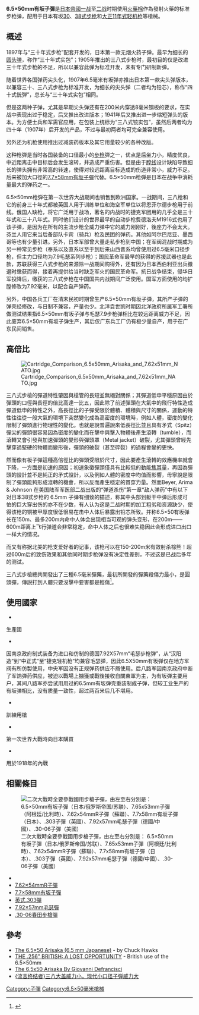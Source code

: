 {{多個問題|
{{inappropriate tone|time=2016-02-02T23:06:22+00:00}}
{{original research|time=2016-02-02T23:06:22+00:00}}
}}
{{NoteTA
|G1=Military
|G2=長度單位
|G3=Firearms
}}
{{Infobox Firearm Cartridge
|name=6.5×50mm有坂
|image=[[File:6_x_50_mm_SR_(Arisaka).jpg|300px]]
|caption=6.5×50mm有坂
|origin={{flag|Empire of Japan}}
|type=步槍
<!-- Service history -->
|service= 1897年—1950年代（日本）
|used_by= 大日本帝國
|wars= [[一戰|一戰]]、[[民國軍閥|民國軍閥]]戰爭、[[國民革命軍北伐|北伐戰爭]]、[[蘇日邊界衝突|蘇日邊界衝突]]、[[第二次中日戰爭|第二次中日戰爭]]、[[二戰|二戰]]、[[國共內戰|國共內戰]]、[[韓戰|韓戰]]、[[越戰|越戰]]
<!-- Production history -->
|designer=
|design_date= 1890年
|manufacturer=
|production_date=1897—1944年
|number= 
|variants= 
<!-- Specifications -->
|parent=
|case_type=有緣縮口
|is_SI_specs= yes
|bullet=6.705
|neck=7.34
|shoulder=10.59
|base=11.35
|rim_dia=11.84
|rim_thick=1.143
|case_length=50.39
|length=75.69 
|rifling=
|primer=Boxer式中心底火／步槍小型
<!-- Ballistic performance -->
|velocity=
|energy=
<!-- Ballistic data, load 1 -->
|bw1=139
|btype1=(9.0g)
|vel1=2500
|en1=1929
<!-- Ballistics data source -->
|test_barrel_length=
|balsrc= Winchester
}}

'''6.5×50mm有坂子彈'''是[[日本帝國|日本帝國]][[一战|一战]]至[[二战|二战]]时期使用[[硝化纖維|火藥棉]]作為發射火藥的标准步枪弹，配用于日本有坂[[三十年式步槍|30]]、[[三八式步槍|38式步枪]]和[[大正十一年式轻机枪|大正11年式轻机枪]]等槍械。

==概述==
1897年与“三十年式步枪”配套开发的，日本第一款无烟火药子弹。最早为细长的[[圆头弹|圆头弹]]，称作“三十年式实包”；1905年推出的三八式步枪时，最初目的仅是改进三十年式步枪的不足，所以以兼容此弹为标准开发，未有专门研制新弹。

随着世界各国弹药尖头化，1907年6.5毫米有坂弹亦推出日本第一款尖头弹版本，以兼容三十、三八式步枪为标准开发，为细长的尖头弹（二者均为铅芯），称作“四十式銃弾”，总长与“三十年式实包”相同。

但是这两种子弹，尤其是早期尖头弹还有在200米内穿透8毫米钢板的要求，在实战中表现出过于稳定，后又推出改进版本；1941年后又推出进一步缩短弹头的版本。为方便士兵和军需官应用，在包装上统标为“三八式铳实包”，虽然后两者均为四十年（1907年）后开发的产品，不过与最初两者均可完全兼容使用。

另外还为机枪使用推出过减装药版本及其它用量较少的各种改版。

这种枪弹是当时各国装备的口径最小的[[步枪|步枪]]弹之一，优点是后坐力小，精度优良，中近距离击中目标后会发生滚转，并造成严重伤害。但是由于[[膛线|膛线]]设计缺陷导致细长的弹头拥有非常高的转速，使得对较远距离目标造成的伤道非常小，威力不足。后来被加大口徑的[[7.7×58mm有坂子彈|7.7×58mm有坂子彈]]代替。6.5×50mm枪弹是日本在战争中消耗量最大的弹药之一。

6.5×50mm枪弹在第一次世界大战期间也销售到欧洲国家。一战期间，三八枪和它的前身三十年式都被英国人用于训练单位和海空军单位以将恩菲尔德步枪用于前线。俄国人缺枪，将它广泛用于战场，著名的内战时的捷克军团用的几乎全是三十年式和三十八年式。同时他们设计的世界最早的自动步枪费德洛夫M1916式也用了该子弹，是因为在所有的主流步枪全威力弹中它的威力刚刚好，後座力不会太大。芬兰人用它来当后备部队卡宾（骑兵）枪及民团的弹药。其他如阿尔巴尼亚、墨西哥等也有少量引进。另外，日本军部曾大量走私步枪到中国；在军阀混战时期成为另一种常见步枪（奉系以及直系以至于到后来山西晋系均曾使用过6.5毫米口径步枪，但主力口径均为7.9毛瑟系列步枪）；国民革命军最早的获得的苏援武器也是此款，苏联获得三八式步枪的来源除一战期间购得外，还有因为日本西伯利亚出兵撤退时缴获而得，接着再提供给当时缺乏军火的国民革命军。抗日战争结束，侵华日军投降后，缴获的三八式步枪在中国国共内战期间广泛使用。国军方面使用的均扩膛修改为7.92毫米，以配合自产弹药。

另外，中国各兵工厂在清末民初时期曾生产6.5×50mm有坂子弹，其所产子弹的弹壳经修改，与日制不兼容，产量也少。北洋袁世凯时期因北洋政府所属军工署所做测试结果指6.5×50mm有坂子弹与毛瑟7.9步枪弹相比在较远距离威力不足，因此废弃6.5×50mm有坂子弹生产，其后仅广东兵工厂仍有极少量自产，用于在广东民间销售。

== 高倍比 ==
[[File:Cartridge_Comparison_6.5x50mm_Arisaka_and_7.62x51mm_NATO.jpg|thumb]]

三八式步槍的彈道特性肇因與槍管的長短並無絕對關係；其彈道低申平穩原因由於彈頭的口徑與長徑的倍比高達一比五，因此除了前述彈頭在大氣中的飛行特性造成彈道低申的特性之外，高長徑比的子彈受限於體積、體積與尺寸的關係，運動的特性往往從一般大氣的環境下突然變化成為高密度的環境時，例如人體，密度的變化限制了彈頭進行物理性的變化。也就是說普遍說來低長徑比並且具有矛式（Spitz）彈尖的彈頭很容易因為密度的變化而在擊中與擊入物體後產生滾轉（tumble），而滾轉又會引發與加速彈頭的變形與彈頭罩（Metal jacket）破裂，尤其彈頭曾經先擊穿過堅硬的物體而變形後，彈頭的破裂（甚至碎裂）的過程會變的更快。

然而像有板子彈這種高倍徑比的彈頭受限於尺寸，因此要產生滾轉的效應機率就會下降，一方面是初速的原因；初速象徵彈頭僅具有比較低的動能[[焦耳|焦耳]]量，再因為彈頭的設計並不是純正的矛式設計，以及例如人體的密度中均值而影響，毋寧說是限制了彈頭能夠形成滾轉的機會，所以反而產生穩定的貫穿力量。然而Beyer, Arima & Johnson 在美国陆军军医部二战出版的“弹道杀伤”第一章“敌人弹药”中有以下对日本38式步枪的 6.5mm 子弹有细致的描述，称其中头部到躯干中弹后形成可怕的巨大穿出伤的亦不在少数，有人认为这是二战时期的加工粗劣和资源缺少，使得该枪的铜被甲厚度很低很易在击中人体后暴露出铅芯所致。并称6.5×50有坂弹长在150m、最多200m内命中人体会出现相当可观的弹头变形，在200m——600m距离上飞行弹道会非常稳定，命中人体之后也很难失稳因此会形成进口出口一样大的情况。

而又有称据北美的枪支爱好者的记事，该枪可以在150-200m米有效射杀棕熊！超过600m后的致伤效果和其他同时期步枪弹没有决定性差别，不过这是已战后多年的测试。

三八式步槍總共開發出了三種6.5毫米彈藥，最初所開發的彈藥殺傷力最小，是圓頭彈，傳説打到人體只要沒擊中要害都是輕傷<ref>{{Cite web |url=http://photo.chinatimes.com/20150520002230-260802 |title=日本38步槍真實威力 打在人體只是一小洞？ |accessdate=2016-02-18 |archive-date=2016-03-02 |archive-url=https://web.archive.org/web/20160302085732/http://photo.chinatimes.com/20150520002230-260802 |dead-url=yes }}</ref>。

==使用國家==
*{{JPN}}
生產國
*{{ROC}}
因南京政府制式装备为进口和仿制的德国7.92X57mm“毛瑟步枪弹”，从“汉阳造”到“中正式”至“捷克轻机枪”均兼容毛瑟弹，因此6.5X50mm有坂弹仅在地方军阀有所仿製使用，中央军因没有正规弹药供应不屑使用。后八路军因南京政府中断了军饷弹药供应，被迫以戰場上擄獲或戰後接收自關東軍为主，为有坂弹主要用户，其间八路军亦尝试用用过的6.5mm有坂弹壳重装制成子弹，但较工业生产的有坂弹相比，没有质量一致性，超过两百米后几不堪用。
*{{UK}}
訓練用槍
*{{flag|Russian Empire}}
第一次世界大戰時向日本購買
*{{FIN}}
用於1918年的內戰

==相關條目==
[[File:Cartridges Comparison 6.5x50mm, 7.65x53mm, 7.62x54mmR, 7.7x58mm, .303 British, 7.92x57mm and .30-06.jpg|thumb|right|二次大戰時全要參戰國用步槍子彈，由左至右分別是：
6.5×50mm有坂子彈（日本/俄罗斯帝国/苏联）、7.65x53mm子彈（阿根廷/比利時）、7.62x54mmR子彈（蘇聯）、7.7x58mm有坂子彈（日本）、.303子彈（英國）、7.92x57mm毛瑟子彈（德國/中國）、.30-06子彈（美國）]]

*{{Link-en|7.65×53mm子彈|7.65×53mm Mauser}}
*[[7.62×54mmR|7.62×54mmR子彈]]
*[[7.7×58mm有坂子彈|7.7×58mm有坂子彈]]
*[[英式.303彈|英式.303彈]]
*[[7.92×57毫米毛瑟彈|7.92×57mm毛瑟彈]]
*[[.30-06春田步槍彈|.30-06春田步槍彈]]

== 參考 ==
{{reflist}}
* [http://www.chuckhawks.com/6-5x50.htm The 6.5×50 Arisaka (6.5 mm Japanese)]{{Wayback|url=http://www.chuckhawks.com/6-5x50.htm |date=20091126133151 }} - by Chuck Hawks
* [https://web.archive.org/web/20130606221212/http://www.quarry.nildram.co.uk/256brit.htm THE .256" BRITISH: A LOST OPPORTUNITY] - British use of the 6.5×50mm
* [http://www.worldwar.it/sito/index.php?option=com_content&view=article&id=52&Itemid=63 The 6,5x50 Arisaka By Giovanni Defrancisci] {{Wayback|url=http://www.worldwar.it/sito/index.php?option=com_content&view=article&id=52&Itemid=63 |date=20201003190057 }}
* [http://www.sbanzu.com/topicdisplay.asp?TopicID=2943098 {流言终结者}三八大盖威力小，现代小口径子弹威力大]{{Wayback|url=http://www.sbanzu.com/topicdisplay.asp?TopicID=2943098 |date=20160224115330 }}

{{一戰日本步兵槍械}}
{{一戰俄羅斯步兵槍械}}
{{第二次世界大戰日本步兵火器}}
[[Category:子彈|Category:子彈]]
[[Category:6.5×50毫米槍械|Category:6.5×50毫米槍械]]